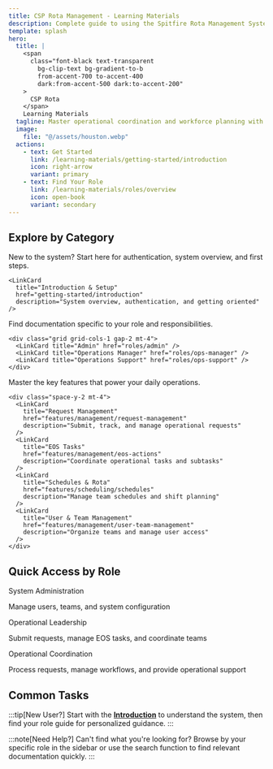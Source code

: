 ```yaml
---
title: CSP Rota Management - Learning Materials
description: Complete guide to using the Spitfire Rota Management System for operational coordination and workforce planning.
template: splash
hero:
  title: |
    <span
      class="font-black text-transparent
        bg-clip-text bg-gradient-to-b
        from-accent-700 to-accent-400
        dark:from-accent-500 dark:to-accent-200"
    >
      CSP Rota
    </span>
    Learning Materials
  tagline: Master operational coordination and workforce planning with comprehensive guides for every role and feature.
  image:
    file: "@/assets/houston.webp"
  actions:
    - text: Get Started
      link: /learning-materials/getting-started/introduction
      icon: right-arrow
      variant: primary
    - text: Find Your Role
      link: /learning-materials/roles/overview
      icon: open-book
      variant: secondary
---
```



## Explore by Category

<CardGrid stagger>
  <Card title="🚀 Getting Started" icon="rocket">
    New to the system? Start here for authentication, system overview, and first steps.

    <LinkCard
      title="Introduction & Setup"
      href="getting-started/introduction"
      description="System overview, authentication, and getting oriented"
    />
  </Card>

  <Card title="👥 Role Guides" icon="open-book">
    Find documentation specific to your role and responsibilities.

    <div class="grid grid-cols-1 gap-2 mt-4">
      <LinkCard title="Admin" href="roles/admin" />
      <LinkCard title="Operations Manager" href="roles/ops-manager" />
      <LinkCard title="Operations Support" href="roles/ops-support" />
    </div>
  </Card>

  <Card title="⚙️ Core Features" icon="setting">
    Master the key features that power your daily operations.

    <div class="space-y-2 mt-4">
      <LinkCard
        title="Request Management"
        href="features/management/request-management"
        description="Submit, track, and manage operational requests"
      />
      <LinkCard
        title="EOS Tasks"
        href="features/management/eos-actions"
        description="Coordinate operational tasks and subtasks"
      />
      <LinkCard
        title="Schedules & Rota"
        href="features/scheduling/schedules"
        description="Manage team schedules and shift planning"
      />
      <LinkCard
        title="User & Team Management"
        href="features/management/user-team-management"
        description="Organize teams and manage user access"
      />
    </div>
  </Card>

</CardGrid>

## Quick Access by Role

<CardGrid>
  <Card>
    <div class="flex items-center gap-2 mb-3">
      <Badge text="Admin" variant="danger" />
      <span class="font-semibold">System Administration</span>
    </div>
    <p class="text-sm text-gray-600 dark:text-gray-400 mb-3">
      Manage users, teams, and system configuration
    </p>
    <div class="space-y-1">
      <LinkCard title="Create User Accounts" href="features/management/create-user" />
      <LinkCard title="User & Team Management" href="features/management/user-team-management" />
      <LinkCard title="Configuration Centre" href="features/management/configuration-centre" />
    </div>
  </Card>

  <Card>
    <div class="flex items-center gap-2 mb-3">
      <Badge text="Operations Manager" variant="success" />
      <span class="font-semibold">Operational Leadership</span>
    </div>
    <p class="text-sm text-gray-600 dark:text-gray-400 mb-3">
      Submit requests, manage EOS tasks, and coordinate teams
    </p>
    <div class="space-y-1">
      <LinkCard title="Request Management" href="features/management/request-management" />
      <LinkCard title="EOS Tasks" href="features/management/eos-actions" />
      <LinkCard title="Rota Management" href="features/scheduling/rota-management" />
    </div>
  </Card>

  <Card>
    <div class="flex items-center gap-2 mb-3">
      <Badge text="Operations Support" variant="caution" />
      <span class="font-semibold">Operational Coordination</span>
    </div>
    <p class="text-sm text-gray-600 dark:text-gray-400 mb-3">
      Process requests, manage workflows, and provide operational support
    </p>
    <div class="space-y-1">
      <LinkCard title="Request Management" href="features/management/request-management" />
      <LinkCard title="EOS Tasks" href="features/management/eos-actions" />
      <LinkCard title="Schedules" href="features/scheduling/schedules" />
    </div>
  </Card>
</CardGrid>

## Common Tasks

<CardGrid>
  <LinkCard
    title="Submit a Request"
    href="features/scheduling/rota-management"
    description="Start here to request resources, support, or operational changes"
    icon="document"
  />
  <LinkCard
    title="Manage EOS Tasks"
    href="features/management/eos-actions"
    description="View and update operational tasks assigned to you"
    icon="list-format"
  />
  <LinkCard
    title="Create User Account"
    href="features/management/create-user"
    description="Add new team members to the system (Admin only)"
    icon="add-document"
  />
  <LinkCard
    title="Manage Teams"
    href="features/management/user-team-management"
    description="Organize teams and manage user access"
    icon="setting"
  />
</CardGrid>

:::tip[New User?]
Start with the [**Introduction**](getting-started/introduction) to understand the system, then find your role guide for personalized guidance.
:::

:::note[Need Help?]
Can't find what you're looking for? Browse by your specific role in the sidebar or use the search function to find relevant documentation quickly.
:::
